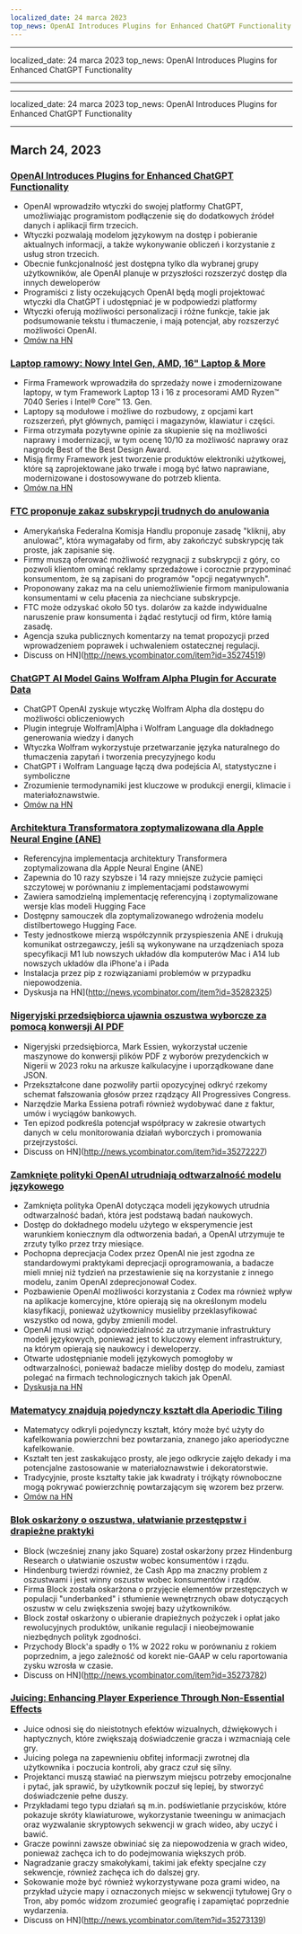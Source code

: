 ```yaml
---
localized_date: 24 marca 2023
top_news: OpenAI Introduces Plugins for Enhanced ChatGPT Functionality
---
```


---

localized_date: 24 marca 2023
top_news: OpenAI Introduces Plugins for Enhanced ChatGPT Functionality

---

---

localized_date: 24 marca 2023
top_news: OpenAI Introduces Plugins for Enhanced ChatGPT Functionality

---



<CallToAction />

<Steps>

## March 24, 2023

### [OpenAI Introduces Plugins for Enhanced ChatGPT Functionality](https://openai.com/blog/chatgpt-plugins)

- OpenAI wprowadziło wtyczki do swojej platformy ChatGPT, umożliwiając programistom podłączenie się do dodatkowych źródeł danych i aplikacji firm trzecich.
- Wtyczki pozwalają modelom językowym na dostęp i pobieranie aktualnych informacji, a także wykonywanie obliczeń i korzystanie z usług stron trzecich.
- Obecnie funkcjonalność jest dostępna tylko dla wybranej grupy użytkowników, ale OpenAI planuje w przyszłości rozszerzyć dostęp dla innych deweloperów
- Programiści z listy oczekujących OpenAI będą mogli projektować wtyczki dla ChatGPT i udostępniać je w podpowiedzi platformy
- Wtyczki oferują możliwości personalizacji i różne funkcje, takie jak podsumowanie tekstu i tłumaczenie, i mają potencjał, aby rozszerzyć możliwości OpenAI.
- [Omów na HN](http://news.ycombinator.com/item?id=35277677)

### [Laptop ramowy: Nowy Intel Gen, AMD, 16" Laptop & More](https://frame.work/)

- Firma Framework wprowadziła do sprzedaży nowe i zmodernizowane laptopy, w tym Framework Laptop 13 i 16 z procesorami AMD Ryzen™ 7040 Series i Intel® Core™ 13. Gen.
- Laptopy są modułowe i możliwe do rozbudowy, z opcjami kart rozszerzeń, płyt głównych, pamięci i magazynów, klawiatur i części.
- Firma otrzymała pozytywne opinie za skupienie się na możliwości naprawy i modernizacji, w tym ocenę 10/10 za możliwość naprawy oraz nagrodę Best of the Best Design Award.
- Misją firmy Framework jest tworzenie produktów elektroniki użytkowej, które są zaprojektowane jako trwałe i mogą być łatwo naprawiane, modernizowane i dostosowywane do potrzeb klienta.
- [Omów na HN](http://news.ycombinator.com/item?id=35277660)

### [FTC proponuje zakaz subskrypcji trudnych do anulowania](https://www.theverge.com/2023/3/23/23652373/ftc-click-to-cancel-subscription-service-dark-patterns-ban)

- Amerykańska Federalna Komisja Handlu proponuje zasadę "kliknij, aby anulować", która wymagałaby od firm, aby zakończyć subskrypcję tak proste, jak zapisanie się.
- Firmy muszą oferować możliwość rezygnacji z subskrypcji z góry, co pozwoli klientom ominąć reklamy sprzedażowe i corocznie przypominać konsumentom, że są zapisani do programów "opcji negatywnych".
- Proponowany zakaz ma na celu uniemożliwienie firmom manipulowania konsumentami w celu płacenia za niechciane subskrypcje.
- FTC może odzyskać około 50 tys. dolarów za każde indywidualne naruszenie praw konsumenta i żądać restytucji od firm, które łamią zasadę.
- Agencja szuka publicznych komentarzy na temat propozycji przed wprowadzeniem poprawek i uchwaleniem ostatecznej regulacji.
- Discuss on HN](http://news.ycombinator.com/item?id=35274519)

### [ChatGPT AI Model Gains Wolfram Alpha Plugin for Accurate Data](https://writings.stephenwolfram.com/2023/03/chatgpt-gets-its-wolfram-superpowers/)

- ChatGPT OpenAI zyskuje wtyczkę Wolfram Alpha dla dostępu do możliwości obliczeniowych
- Plugin integruje Wolfram|Alpha i Wolfram Language dla dokładnego generowania wiedzy i danych
- Wtyczka Wolfram wykorzystuje przetwarzanie języka naturalnego do tłumaczenia zapytań i tworzenia precyzyjnego kodu
- ChatGPT i Wolfram Language łączą dwa podejścia AI, statystyczne i symboliczne
- Zrozumienie termodynamiki jest kluczowe w produkcji energii, klimacie i materiałoznawstwie.
- [Omów na HN](http://news.ycombinator.com/item?id=35277925)

### [Architektura Transformatora zoptymalizowana dla Apple Neural Engine (ANE)](https://github.com/apple/ml-ane-transformers)

- Referencyjna implementacja architektury Transformera zoptymalizowana dla Apple Neural Engine (ANE)
- Zapewnia do 10 razy szybsze i 14 razy mniejsze zużycie pamięci szczytowej w porównaniu z implementacjami podstawowymi
- Zawiera samodzielną implementację referencyjną i zoptymalizowane wersje klas modeli Hugging Face
- Dostępny samouczek dla zoptymalizowanego wdrożenia modelu distilbertowego Hugging Face.
- Testy jednostkowe mierzą współczynnik przyspieszenia ANE i drukują komunikat ostrzegawczy, jeśli są wykonywane na urządzeniach spoza specyfikacji M1 lub nowszych układów dla komputerów Mac i A14 lub nowszych układów dla iPhone'a i iPada
- Instalacja przez pip z rozwiązaniami problemów w przypadku niepowodzenia.
- Dyskusja na HN](http://news.ycombinator.com/item?id=35282325)

### [Nigeryjski przedsiębiorca ujawnia oszustwa wyborcze za pomocą konwersji AI PDF](https://markessien.com/posts/drama_of_transcription/)

- Nigeryjski przedsiębiorca, Mark Essien, wykorzystał uczenie maszynowe do konwersji plików PDF z wyborów prezydenckich w Nigerii w 2023 roku na arkusze kalkulacyjne i uporządkowane dane JSON.
- Przekształcone dane pozwoliły partii opozycyjnej odkryć rzekomy schemat fałszowania głosów przez rządzący All Progressives Congress.
- Narzędzie Marka Essiena potrafi również wydobywać dane z faktur, umów i wyciągów bankowych.
- Ten epizod podkreśla potencjał współpracy w zakresie otwartych danych w celu monitorowania działań wyborczych i promowania przejrzystości.
- Discuss on HN](http://news.ycombinator.com/item?id=35272227)

### [Zamknięte polityki OpenAI utrudniają odtwarzalność modelu językowego](https://aisnakeoil.substack.com/p/openais-policies-hinder-reproducible)

- Zamknięta polityka OpenAI dotycząca modeli językowych utrudnia odtwarzalność badań, która jest podstawą badań naukowych.
- Dostęp do dokładnego modelu użytego w eksperymencie jest warunkiem koniecznym dla odtworzenia badań, a OpenAI utrzymuje te zrzuty tylko przez trzy miesiące.
- Pochopna deprecjacja Codex przez OpenAI nie jest zgodna ze standardowymi praktykami deprecjacji oprogramowania, a badacze mieli mniej niż tydzień na przestawienie się na korzystanie z innego modelu, zanim OpenAI zdeprecjonował Codex.
- Pozbawienie OpenAI możliwości korzystania z Codex ma również wpływ na aplikacje komercyjne, które opierają się na określonym modelu klasyfikacji, ponieważ użytkownicy musieliby przeklasyfikować wszystko od nowa, gdyby zmienili model.
- OpenAI musi wziąć odpowiedzialność za utrzymanie infrastruktury modeli językowych, ponieważ jest to kluczowy element infrastruktury, na którym opierają się naukowcy i deweloperzy.
- Otwarte udostępnianie modeli językowych pomogłoby w odtwarzalności, ponieważ badacze mieliby dostęp do modelu, zamiast polegać na firmach technologicznych takich jak OpenAI.
- [Dyskusja na HN](http://news.ycombinator.com/item?id=35269304)

### [Matematycy znajdują pojedynczy kształt dla Aperiodic Tiling](https://www.newscientist.com/article/2365363-mathematicians-discover-shape-that-can-tile-a-wall-and-never-repeat/)

- Matematycy odkryli pojedynczy kształt, który może być użyty do kafelkowania powierzchni bez powtarzania, znanego jako aperiodyczne kafelkowanie.
- Kształt ten jest zaskakująco prosty, ale jego odkrycie zajęło dekady i ma potencjalne zastosowanie w materiałoznawstwie i dekoratorstwie.
- Tradycyjnie, proste kształty takie jak kwadraty i trójkąty równoboczne mogą pokrywać powierzchnię powtarzającym się wzorem bez przerw.
- [Omów na HN](http://news.ycombinator.com/item?id=35273707)

### [Blok oskarżony o oszustwa, ułatwianie przestępstw i drapieżne praktyki](https://hindenburgresearch.com/block/)

- Block (wcześniej znany jako Square) został oskarżony przez Hindenburg Research o ułatwianie oszustw wobec konsumentów i rządu.
- Hindenburg twierdzi również, że Cash App ma znaczny problem z oszustwami i jest winny oszustw wobec konsumentów i rządów.
- Firma Block została oskarżona o przyjęcie elementów przestępczych w populacji "underbanked" i stłumienie wewnętrznych obaw dotyczących oszustw w celu zwiększenia swojej bazy użytkowników.
- Block został oskarżony o ubieranie drapieżnych pożyczek i opłat jako rewolucyjnych produktów, unikanie regulacji i nieobejmowanie niezbędnych polityk zgodności.
- Przychody Block'a spadły o 1% w 2022 roku w porównaniu z rokiem poprzednim, a jego zależność od korekt nie-GAAP w celu raportowania zysku wzrosła w czasie.
- Discuss on HN](http://news.ycombinator.com/item?id=35273782)

### [Juicing: Enhancing Player Experience Through Non-Essential Effects](https://garden.bradwoods.io/notes/design/juice)

- Juice odnosi się do nieistotnych efektów wizualnych, dźwiękowych i haptycznych, które zwiększają doświadczenie gracza i wzmacniają cele gry.
- Juicing polega na zapewnieniu obfitej informacji zwrotnej dla użytkownika i poczucia kontroli, aby gracz czuł się silny.
- Projektanci muszą stawiać na pierwszym miejscu potrzeby emocjonalne i pytać, jak sprawić, by użytkownik poczuł się lepiej, by stworzyć doświadczenie pełne duszy.
- Przykładami tego typu działań są m.in. podświetlanie przycisków, które pokazuje skróty klawiaturowe, wykorzystanie tweeningu w animacjach oraz wyzwalanie skryptowych sekwencji w grach wideo, aby uczyć i bawić.
- Gracze powinni zawsze obwiniać się za niepowodzenia w grach wideo, ponieważ zachęca ich to do podejmowania większych prób.
- Nagradzanie graczy smakołykami, takimi jak efekty specjalne czy sekwencje, również zachęca ich do dalszej gry.
- Sokowanie może być również wykorzystywane poza grami wideo, na przykład użycie mapy i oznaczonych miejsc w sekwencji tytułowej Gry o Tron, aby pomóc widzom zrozumieć geografię i zapamiętać poprzednie wydarzenia.
- Discuss on HN](http://news.ycombinator.com/item?id=35273139)

</Steps>
